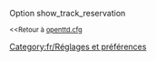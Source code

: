 {{fr/Amorce}}
Option show_track_reservation

<small><<Retour à [[fr/Archive/Manual/Settings/Openttd.cfg|openttd.cfg]]</small>
[[Category:fr/Réglages et préférences]]